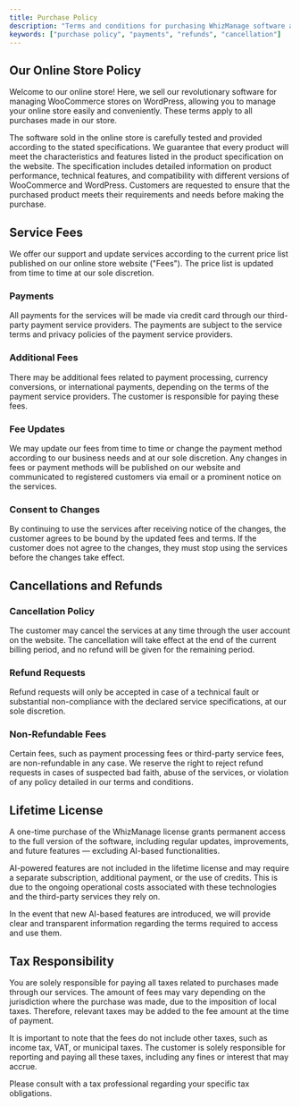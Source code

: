 ```yaml
---
title: Purchase Policy
description: "Terms and conditions for purchasing WhizManage software and services"
keywords: ["purchase policy", "payments", "refunds", "cancellation"]
---
```


## Our Online Store Policy

Welcome to our online store! Here, we sell our revolutionary software for managing WooCommerce stores on WordPress, allowing you to manage your online store easily and conveniently. These terms apply to all purchases made in our store.

The software sold in the online store is carefully tested and provided according to the stated specifications. We guarantee that every product will meet the characteristics and features listed in the product specification on the website. The specification includes detailed information on product performance, technical features, and compatibility with different versions of WooCommerce and WordPress. Customers are requested to ensure that the purchased product meets their requirements and needs before making the purchase.

## Service Fees

We offer our support and update services according to the current price list published on our online store website ("Fees"). The price list is updated from time to time at our sole discretion.

### Payments

All payments for the services will be made via credit card through our third-party payment service providers. The payments are subject to the service terms and privacy policies of the payment service providers.

### Additional Fees

There may be additional fees related to payment processing, currency conversions, or international payments, depending on the terms of the payment service providers. The customer is responsible for paying these fees.

### Fee Updates

We may update our fees from time to time or change the payment method according to our business needs and at our sole discretion. Any changes in fees or payment methods will be published on our website and communicated to registered customers via email or a prominent notice on the services.

### Consent to Changes

By continuing to use the services after receiving notice of the changes, the customer agrees to be bound by the updated fees and terms. If the customer does not agree to the changes, they must stop using the services before the changes take effect.

## Cancellations and Refunds

### Cancellation Policy

The customer may cancel the services at any time through the user account on the website. The cancellation will take effect at the end of the current billing period, and no refund will be given for the remaining period.

### Refund Requests

Refund requests will only be accepted in case of a technical fault or substantial non-compliance with the declared service specifications, at our sole discretion.

### Non-Refundable Fees

Certain fees, such as payment processing fees or third-party service fees, are non-refundable in any case. We reserve the right to reject refund requests in cases of suspected bad faith, abuse of the services, or violation of any policy detailed in our terms and conditions.

## Lifetime License

A one-time purchase of the WhizManage license grants permanent access to the full version of the software, including regular updates, improvements, and future features — excluding AI-based functionalities.

AI-powered features are not included in the lifetime license and may require a separate subscription, additional payment, or the use of credits. This is due to the ongoing operational costs associated with these technologies and the third-party services they rely on.

In the event that new AI-based features are introduced, we will provide clear and transparent information regarding the terms required to access and use them.

## Tax Responsibility

You are solely responsible for paying all taxes related to purchases made through our services. The amount of fees may vary depending on the jurisdiction where the purchase was made, due to the imposition of local taxes. Therefore, relevant taxes may be added to the fee amount at the time of payment.

It is important to note that the fees do not include other taxes, such as income tax, VAT, or municipal taxes. The customer is solely responsible for reporting and paying all these taxes, including any fines or interest that may accrue.

<Note title="Tax Information" type="info">
Please consult with a tax professional regarding your specific tax obligations.
</Note>